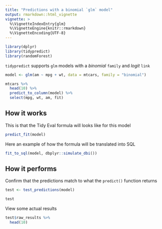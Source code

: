 ```yaml
---
title: "Predictions with a binomial `glm` model"
output: rmarkdown::html_vignette
vignette: >
  %\VignetteIndexEntry{glm}
  %\VignetteEngine{knitr::rmarkdown}
  %\VignetteEncoding{UTF-8}
---
```


```r
library(dplyr)
library(tidypredict)
library(randomForest)
```

`tidypredict` supports `glm` models with a *binomial* `family` and *logit* `link`
```r
model <- glm(am ~ mpg + wt, data = mtcars, family = "binomial")
```



```r
mtcars %>%
  head(10) %>%
  predict_to_column(model) %>%
  select(mpg, wt, am, fit)
```

## How it works

This is that the Tidy Eval formula will looks like for this model 
```r
predict_fit(model)
```

Here an example of how the formula will be translated into SQL
```r
fit_to_sql(model, dbplyr::simulate_dbi())
```
## How it performs

Confirm that the predictions match to what the `predict()` function returns

```r
test <- test_predictions(model)

test
```

View some actual results
```r
test$raw_results %>%
  head(10)
```

